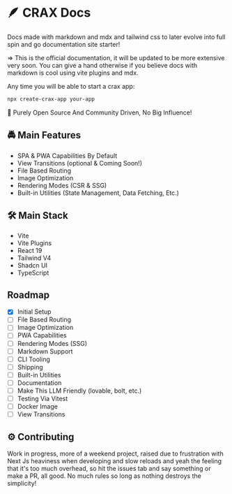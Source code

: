 # 🪶 CRAX Docs

Docs made with markdown and mdx and tailwind css to later evolve into full spin and go documentation site starter!

=> This is the official documentation, it will be updated to be more extensive very soon. You can give a hand otherwise if you believe docs with markdown is cool using vite plugins and mdx.

Any time you will be able to start a crax app:

```bash
npx create-crax-app your-app
```

👾 Purely Open Source And Community Driven, No Big Influence!

## 🚔 Main Features

- SPA & PWA Capabilities By Default
- View Transitions (optional & Coming Soon!)
- File Based Routing
- Image Optimization
- Rendering Modes (CSR & SSG)
- Built-in Utilities (State Management, Data Fetching, Etc.)

## 🛠️ Main Stack

- Vite
- Vite Plugins
- React 19
- Tailwind V4
- Shadcn UI
- TypeScript

## Roadmap

- [X] Initial Setup
- [ ] File Based Routing
- [ ] Image Optimization
- [ ] PWA Capabilities
- [ ] Rendering Modes (SSG)
- [ ] Markdown Support
- [ ] CLI Tooling
- [ ] Shipping
- [ ] Built-in Utilities
- [ ] Documentation
- [ ] Make This LLM Friendly (lovable, bolt, etc.)
- [ ] Testing Via Vitest
- [ ] Docker Image
- [ ] View Transitions

## ⚙️ Contributing

Work in progress, more of a weekend project, raised due to frustration with Next Js heaviness when developing and slow reloads and yeah the feeling that it's too much overhead, so hit the issues tab and say something or make a PR, all good. No much rules so long as nothing destroys the simplicity!
